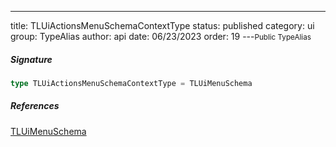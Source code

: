 ---
title: TLUiActionsMenuSchemaContextType
status: published
category: ui
group: TypeAlias
author: api
date: 06/23/2023
order: 19
---<Small>Public TypeAlias</Small>




##### Signature


```ts
type TLUiActionsMenuSchemaContextType = TLUiMenuSchema
```

##### References

[TLUiMenuSchema](/gen/ui/TLUiMenuSchema-type)

